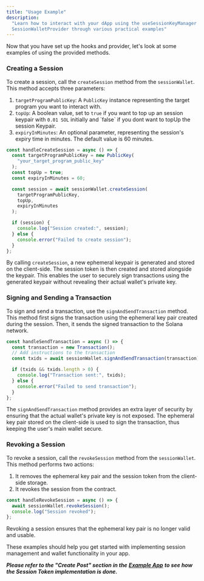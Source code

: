 ```yaml
---
title: "Usage Example"
description:
  "Learn how to interact with your dApp using the useSessionKeyManager and
  SessionWalletProvider through various practical examples"
---
```


Now that you have set up the hooks and provider, let's look at some examples of using the provided methods.

### Creating a Session

To create a session, call the `createSession` method from the `sessionWallet`. This method accepts three parameters:

1. `targetProgramPublicKey`: A `PublicKey` instance representing the target program you want to interact with.
2. `topUp`: A boolean value, set to `true` if you want to top up an session keypair with `0.01 SOL` initially and \`false\` if you dont want to topUp the session Keypair.
3. `expiryInMinutes`: An optional parameter, representing the session's expiry time in minutes. The default value is 60 minutes.

```typescript
const handleCreateSession = async () => {
  const targetProgramPublicKey = new PublicKey(
    "your_target_program_public_key"
  );
  const topUp = true;
  const expiryInMinutes = 60;

  const session = await sessionWallet.createSession(
    targetProgramPublicKey,
    topUp,
    expiryInMinutes
  );

  if (session) {
    console.log("Session created:", session);
  } else {
    console.error("Failed to create session");
  }
};
```

By calling `createSession`, a new ephemeral keypair is generated and stored on the client-side. The session token is then created and stored alongside the keypair. This enables the user to securely sign transactions using the generated keypair without revealing their actual wallet's private key.

### Signing and Sending a Transaction

To sign and send a transaction, use the `signAndSendTransaction` method. This method first signs the transaction using the ephemeral key pair created during the session. Then, it sends the signed transaction to the Solana network.

```typescript
const handleSendTransaction = async () => {
  const transaction = new Transaction();
  // Add instructions to the transaction
  const txids = await sessionWallet.signAndSendTransaction(transaction);

  if (txids && txids.length > 0) {
    console.log("Transaction sent:", txids);
  } else {
    console.error("Failed to send transaction");
  }
};
```

The `signAndSendTransaction` method provides an extra layer of security by ensuring that the actual wallet's private key is not exposed. The ephemeral key pair stored on the client-side is used to sign the transaction, thus keeping the user's main wallet secure.

### Revoking a Session

To revoke a session, call the `revokeSession` method from the `sessionWallet`. This method performs two actions:

1. It removes the ephemeral key pair and the session token from the client-side storage.
2. It revokes the session from the contract.

```typescript
const handleRevokeSession = async () => {
  await sessionWallet.revokeSession();
  console.log("Session revoked");
};
```

Revoking a session ensures that the ephemeral key pair is no longer valid and usable.

These examples should help you get started with implementing session management and wallet functionality in your app.

_**Please refer to the "Create Post" section in the**_ [_**Example App**_](https://github.com/gumhq/gum-example-app) _**to see how the Session Token implementation is done.**_
